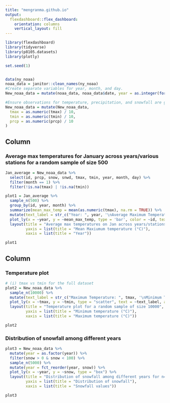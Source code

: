 ```yaml
---
title: "mengranma.github.io"
output: 
  flexdashboard::flex_dashboard:
    orientation: columns
    vertical_layout: fill
---
```



```r
library(flexdashboard)
library(tidyverse)
library(p8105.datasets)
library(plotly)
```

```r
set.seed(1)


data(ny_noaa)
noaa_data = janitor::clean_names(ny_noaa)
#Create separate variables for year, month, and day.
New_noaa_data = mutate(noaa_data, noaa_data$date, year = as.integer(format(noaa_data$date, format = "%Y")), month = as.integer(format(noaa_data$date, format = "%m")), day = as.integer(format(noaa_data$date, format = "%d")))

#Ensure observations for temperature, precipitation, and snowfall are given in reasonable units.
New_noaa_data = mutate(New_noaa_data,
  tmax = as.numeric(tmax) / 10, 
  tmin = as.numeric(tmin) / 10,
  prcp = as.numeric(prcp) / 10
)
```


Column {data-width=600}
-----------------------------------------------------------------------

### Average max temperatures for January across years/various stations for a random sample of size 500

```r
Jan_average = New_noaa_data %>%
  select(id, prcp, snow, snwd, tmax, tmin, year, month, day) %>% 
  filter(month == 1) %>% 
  filter(!is.na(tmax) | !is.na(tmin))

plot1 = Jan_average %>% 
  sample_n(500) %>% 
  group_by(id, year, month) %>%
  summarize(mean_max_temp = mean(as.numeric(tmax), na.rm = TRUE)) %>%
  mutate(text_label = str_c("Year: ", year, '\nAverage Maximum Temperature: ', mean_max_temp)) %>% 
  plot_ly(x = ~year, y = ~mean_max_temp, type = 'bar', color = ~id, text = ~text_label) %>% 
  layout(title = "Average max temperatures on Jan across years/stations for a n=500 random sample",
         yaxis = list(title = "Mean Maxiumum temperature (°C)"),
         xaxis = list(title = "Year"))

plot1
```

Column {data-width=400}
-----------------------------------------------------------------------

### Temperature plot

```r
# (i) tmax vs tmin for the full dataset
plot2 = New_noaa_data %>% 
  sample_n(10000) %>%
  mutate(text_label = str_c("Maximum Temperature: ", tmax, '\nMinimum Temperature: ', tmin)) %>% 
  plot_ly(x = ~tmax, y = ~tmin, type = "scatter", text = ~text_label, alpha = 0.5) %>% 
  layout(title = "Temperature plot for a random sample of size 10000",
         yaxis = list(title = "Minimum temperature (°C)"),
         xaxis = list(title = "Maximum temperature (°C)"))

plot2
```

### Distribution of snowfall among different years

```r
plot3 = New_noaa_data %>% 
  mutate(year = as.factor(year)) %>% 
  filter(snow > 0 & snow < 100) %>%
  sample_n(5000) %>%
  mutate(year = fct_reorder(year, snow)) %>%
  plot_ly(x = ~year, y = ~snow, type = "box") %>% 
  layout(title = "Distribution of snowfall among different years for n=5000 sample",
         yaxis = list(title = "Distribution of snowfall"),
         xaxis = list(title = "Snowfall values"))

plot3
```

